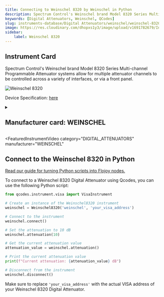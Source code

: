 ```yaml
---
title: Connecting to Weinschel 8320 by Weinschel in Python
description: Spectrum Control's Weinschel brand Model 8320 Series Multi-channel Programmable Attenuator systems allow for multiple attenuator channels to be controlled across a variety of interfaces, or via a front panel.
keywords: [Digital Attenuators, Weinschel, QCodes] 
slug: instruments-database/Digital Attenuators/weinschel/weinschel-8320 
image: https://res.cloudinary.com/dhopxs1y3/image/upload/v1691782679/Instruments/Digital%20Attenuator/Weinschel-8320/Weinschel-8320.jpg
sidebar:
    label: Weinschel 8320 
---
```



## Instrument Card

Spectrum Control's Weinschel brand Model 8320 Series Multi-channel Programmable Attenuator systems allow for multiple attenuator channels to be controlled across a variety of interfaces, or via a front panel.

![Weinschel 8320](https://res.cloudinary.com/dhopxs1y3/image/upload/v1691782679/Instruments/Digital%20Attenuator/Weinschel-8320/Weinschel-8320.jpg)

Device Specification: [here](https://www.spectrumcontrol.com/globalassets/documents/i--w/wmod8320_8321_8331.pdf)

<details style={{ marginTop: "15px"}}>
<summary><h2 style={{display:'inline'}}>Manufacturer card: WEINSCHEL</h2></summary>

![WEINSCHEL](https://res.cloudinary.com/dhopxs1y3/image/upload/v1692806106/Instruments/Vendor%20Logos/Weinschel.png)

Weinschel Associates designs and manufactures high-quality Broadband RF and Microwave products for commercial and military markets domestically and internationally. Core technologies originated by founder Bruno Weinschel are leveraged using modern design, production, delivery, and service techniques to provide the best product at the best price to our customers.

- Headquarters: USA
- Yearly Revenue (millions, USD): 6.6
- Vendor Website: [here](https://www.weinschelassociates.com/)

</details>


<FeaturedInstrumentVideo
  category="DIGITAL_ATTENUATORS"
  manufacturer="WEINSCHEL"
></FeaturedInstrumentVideo>

## Connect to the Weinschel 8320 in Python

[Read our guide for turning Python scripts into Flojoy nodes.](https://docs.flojoy.ai/contribution/blocks/custom-flojoy-block/)



<Tabs>
<TabItem value="Flojoy" label="Flojoy" className="flojoy-instrument-tabs">

<NodeCardCollection category="DIGITAL_ATTENUATORS" manufacturer="Weinschel"></NodeCardCollection>

</TabItem>
<TabItem value="QCodes" label="QCodes">

To connect to a Weinschel 8320 Digital Attenuator using Qcodes, you can use the following Python script:

```python
from qcodes.instrument.visa import VisaInstrument

# Create an instance of the Weinschel8320 instrument
weinschel = Weinschel8320('weinschel', 'your_visa_address')

# Connect to the instrument
weinschel.connect()

# Set the attenuation to 10 dB
weinschel.attenuation(10)

# Get the current attenuation value
attenuation_value = weinschel.attenuation()

# Print the current attenuation value
print(f"Current attenuation: {attenuation_value} dB")

# Disconnect from the instrument
weinschel.disconnect()
```

Make sure to replace `'your_visa_address'` with the actual VISA address of your Weinschel 8320 Digital Attenuator.

</TabItem>
</Tabs>